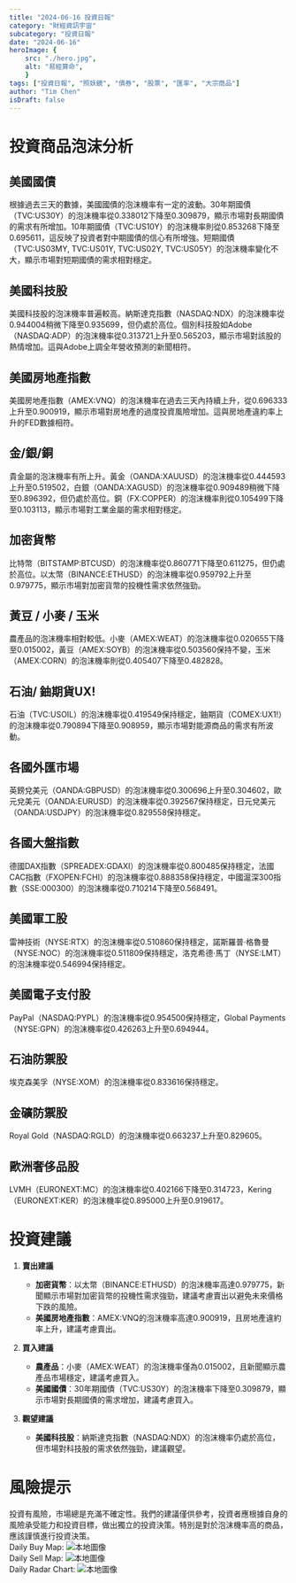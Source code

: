 ```yaml
---
title: "2024-06-16 投資日報"
category: "財經資訊宇宙"
subcategory: "投資日報"
date: "2024-06-16"
heroImage: {
    src: "./hero.jpg",
    alt: "易經算命",
    }
tags: ["投資日報", "照妖鏡", "債券", "股票", "匯率", "大宗商品"]
author: "Tim Chen"
isDraft: false
---
```

# 投資商品泡沫分析

## 美國國債
根據過去三天的數據，美國國債的泡沫機率有一定的波動。30年期國債（TVC:US30Y）的泡沫機率從0.338012下降至0.309879，顯示市場對長期國債的需求有所增加。10年期國債（TVC:US10Y）的泡沫機率則從0.853268下降至0.695611，這反映了投資者對中期國債的信心有所增強。短期國債（TVC:US03MY, TVC:US01Y, TVC:US02Y, TVC:US05Y）的泡沫機率變化不大，顯示市場對短期國債的需求相對穩定。

## 美國科技股
美國科技股的泡沫機率普遍較高。納斯達克指數（NASDAQ:NDX）的泡沫機率從0.944004稍微下降至0.935699，但仍處於高位。個別科技股如Adobe（NASDAQ:ADP）的泡沫機率從0.313721上升至0.565203，顯示市場對該股的熱情增加。這與Adobe上調全年營收預測的新聞相符。

## 美國房地產指數
美國房地產指數（AMEX:VNQ）的泡沫機率在過去三天內持續上升，從0.696333上升至0.900919，顯示市場對房地產的過度投資風險增加。這與房地產違約率上升的FED數據相符。

## 金/銀/銅
貴金屬的泡沫機率有所上升。黃金（OANDA:XAUUSD）的泡沫機率從0.444593上升至0.519502，白銀（OANDA:XAGUSD）的泡沫機率從0.909489稍微下降至0.896392，但仍處於高位。銅（FX:COPPER）的泡沫機率則從0.105499下降至0.103113，顯示市場對工業金屬的需求相對穩定。

## 加密貨幣
比特幣（BITSTAMP:BTCUSD）的泡沫機率從0.860771下降至0.611275，但仍處於高位。以太幣（BINANCE:ETHUSD）的泡沫機率從0.959792上升至0.979775，顯示市場對加密貨幣的投機性需求依然強勁。

## 黃豆 / 小麥 / 玉米
農產品的泡沫機率相對較低。小麥（AMEX:WEAT）的泡沫機率從0.020655下降至0.015002，黃豆（AMEX:SOYB）的泡沫機率從0.503560保持不變，玉米（AMEX:CORN）的泡沫機率則從0.405407下降至0.482828。

## 石油/ 鈾期貨UX!
石油（TVC:USOIL）的泡沫機率從0.419549保持穩定，鈾期貨（COMEX:UX1!）的泡沫機率從0.790894下降至0.908959，顯示市場對能源商品的需求有所波動。

## 各國外匯市場
英鎊兌美元（OANDA:GBPUSD）的泡沫機率從0.300696上升至0.304602，歐元兌美元（OANDA:EURUSD）的泡沫機率從0.392567保持穩定，日元兌美元（OANDA:USDJPY）的泡沫機率從0.829558保持穩定。

## 各國大盤指數
德國DAX指數（SPREADEX:GDAXI）的泡沫機率從0.800485保持穩定，法國CAC指數（FXOPEN:FCHI）的泡沫機率從0.888358保持穩定，中國滬深300指數（SSE:000300）的泡沫機率從0.710214下降至0.568491。

## 美國軍工股
雷神技術（NYSE:RTX）的泡沫機率從0.510860保持穩定，諾斯羅普·格魯曼（NYSE:NOC）的泡沫機率從0.511809保持穩定，洛克希德·馬丁（NYSE:LMT）的泡沫機率從0.546994保持穩定。

## 美國電子支付股
PayPal（NASDAQ:PYPL）的泡沫機率從0.954500保持穩定，Global Payments（NYSE:GPN）的泡沫機率從0.426263上升至0.694944。

## 石油防禦股
埃克森美孚（NYSE:XOM）的泡沫機率從0.833616保持穩定。

## 金礦防禦股
Royal Gold（NASDAQ:RGLD）的泡沫機率從0.663237上升至0.829605。

## 歐洲奢侈品股
LVMH（EURONEXT:MC）的泡沫機率從0.402166下降至0.314723，Kering（EURONEXT:KER）的泡沫機率從0.895000上升至0.919617。

# 投資建議

1. **賣出建議**
   - **加密貨幣**：以太幣（BINANCE:ETHUSD）的泡沫機率高達0.979775，新聞顯示市場對加密貨幣的投機性需求強勁，建議考慮賣出以避免未來價格下跌的風險。
   - **美國房地產指數**：AMEX:VNQ的泡沫機率高達0.900919，且房地產違約率上升，建議考慮賣出。

2. **買入建議**
   - **農產品**：小麥（AMEX:WEAT）的泡沫機率僅為0.015002，且新聞顯示農產品市場穩定，建議考慮買入。
   - **美國國債**：30年期國債（TVC:US30Y）的泡沫機率下降至0.309879，顯示市場對長期國債的需求增加，建議考慮買入。

3. **觀望建議**
   - **美國科技股**：納斯達克指數（NASDAQ:NDX）的泡沫機率仍處於高位，但市場對科技股的需求依然強勁，建議觀望。

# 風險提示

投資有風險，市場總是充滿不確定性。我們的建議僅供參考，投資者應根據自身的風險承受能力和投資目標，做出獨立的投資決策。特別是對於泡沫機率高的商品，應該謹慎進行投資決策。
<br />
Daily Buy Map:
![本地圖像](./buyMap.svg)
<br />
Daily Sell Map:
![本地圖像](./sellMap.svg)
<br />
Daily Radar Chart:
![本地圖像](./radar.svg)
<br />
